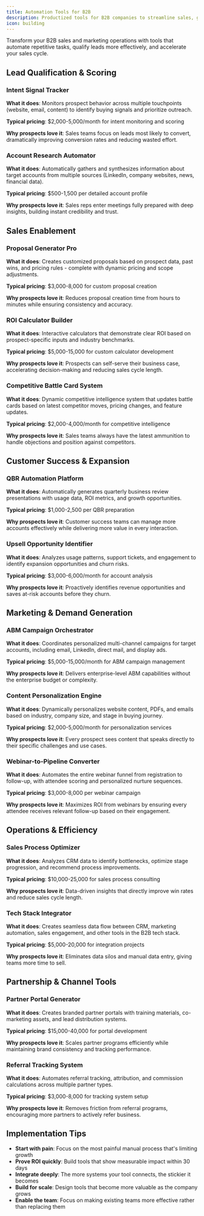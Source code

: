 ```yaml
---
title: Automation Tools for B2B
description: Productized tools for B2B companies to streamline sales, generate leads, and close more deals
icon: building
---
```


Transform your B2B sales and marketing operations with tools that automate repetitive tasks, qualify leads more effectively, and accelerate your sales cycle.

## Lead Qualification & Scoring

### Intent Signal Tracker
**What it does**: Monitors prospect behavior across multiple touchpoints (website, email, content) to identify buying signals and prioritize outreach.

**Typical pricing**: $2,000-5,000/month for intent monitoring and scoring

**Why prospects love it**: Sales teams focus on leads most likely to convert, dramatically improving conversion rates and reducing wasted effort.

### Account Research Automator
**What it does**: Automatically gathers and synthesizes information about target accounts from multiple sources (LinkedIn, company websites, news, financial data).

**Typical pricing**: $500-1,500 per detailed account profile

**Why prospects love it**: Sales reps enter meetings fully prepared with deep insights, building instant credibility and trust.

## Sales Enablement

### Proposal Generator Pro
**What it does**: Creates customized proposals based on prospect data, past wins, and pricing rules - complete with dynamic pricing and scope adjustments.

**Typical pricing**: $3,000-8,000 for custom proposal creation

**Why prospects love it**: Reduces proposal creation time from hours to minutes while ensuring consistency and accuracy.

### ROI Calculator Builder
**What it does**: Interactive calculators that demonstrate clear ROI based on prospect-specific inputs and industry benchmarks.

**Typical pricing**: $5,000-15,000 for custom calculator development

**Why prospects love it**: Prospects can self-serve their business case, accelerating decision-making and reducing sales cycle length.

### Competitive Battle Card System
**What it does**: Dynamic competitive intelligence system that updates battle cards based on latest competitor moves, pricing changes, and feature updates.

**Typical pricing**: $2,000-4,000/month for competitive intelligence

**Why prospects love it**: Sales teams always have the latest ammunition to handle objections and position against competitors.

## Customer Success & Expansion

### QBR Automation Platform
**What it does**: Automatically generates quarterly business review presentations with usage data, ROI metrics, and growth opportunities.

**Typical pricing**: $1,000-2,500 per QBR preparation

**Why prospects love it**: Customer success teams can manage more accounts effectively while delivering more value in every interaction.

### Upsell Opportunity Identifier
**What it does**: Analyzes usage patterns, support tickets, and engagement to identify expansion opportunities and churn risks.

**Typical pricing**: $3,000-6,000/month for account analysis

**Why prospects love it**: Proactively identifies revenue opportunities and saves at-risk accounts before they churn.

## Marketing & Demand Generation

### ABM Campaign Orchestrator
**What it does**: Coordinates personalized multi-channel campaigns for target accounts, including email, LinkedIn, direct mail, and display ads.

**Typical pricing**: $5,000-15,000/month for ABM campaign management

**Why prospects love it**: Delivers enterprise-level ABM capabilities without the enterprise budget or complexity.

### Content Personalization Engine
**What it does**: Dynamically personalizes website content, PDFs, and emails based on industry, company size, and stage in buying journey.

**Typical pricing**: $2,000-5,000/month for personalization services

**Why prospects love it**: Every prospect sees content that speaks directly to their specific challenges and use cases.

### Webinar-to-Pipeline Converter
**What it does**: Automates the entire webinar funnel from registration to follow-up, with attendee scoring and personalized nurture sequences.

**Typical pricing**: $3,000-8,000 per webinar campaign

**Why prospects love it**: Maximizes ROI from webinars by ensuring every attendee receives relevant follow-up based on their engagement.

## Operations & Efficiency

### Sales Process Optimizer
**What it does**: Analyzes CRM data to identify bottlenecks, optimize stage progression, and recommend process improvements.

**Typical pricing**: $10,000-25,000 for sales process consulting

**Why prospects love it**: Data-driven insights that directly improve win rates and reduce sales cycle length.

### Tech Stack Integrator
**What it does**: Creates seamless data flow between CRM, marketing automation, sales engagement, and other tools in the B2B tech stack.

**Typical pricing**: $5,000-20,000 for integration projects

**Why prospects love it**: Eliminates data silos and manual data entry, giving teams more time to sell.

## Partnership & Channel Tools

### Partner Portal Generator
**What it does**: Creates branded partner portals with training materials, co-marketing assets, and lead distribution systems.

**Typical pricing**: $15,000-40,000 for portal development

**Why prospects love it**: Scales partner programs efficiently while maintaining brand consistency and tracking performance.

### Referral Tracking System
**What it does**: Automates referral tracking, attribution, and commission calculations across multiple partner types.

**Typical pricing**: $3,000-8,000 for tracking system setup

**Why prospects love it**: Removes friction from referral programs, encouraging more partners to actively refer business.

## Implementation Tips

- **Start with pain**: Focus on the most painful manual process that's limiting growth
- **Prove ROI quickly**: Build tools that show measurable impact within 30 days
- **Integrate deeply**: The more systems your tool connects, the stickier it becomes
- **Build for scale**: Design tools that become more valuable as the company grows
- **Enable the team**: Focus on making existing teams more effective rather than replacing them